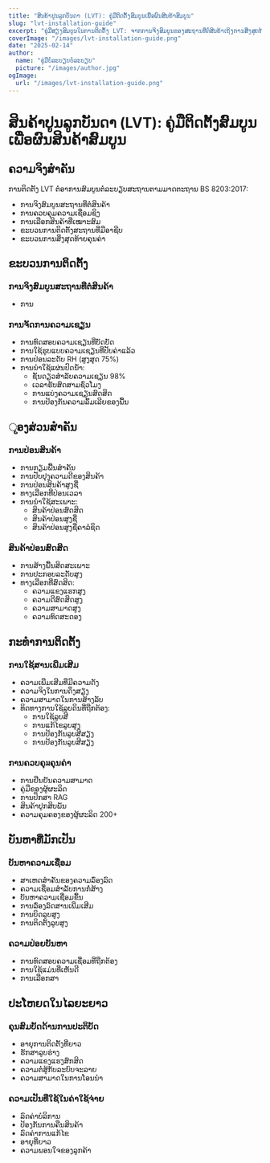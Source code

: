 ```yaml
---
title: "ສິນຄ້າປູນລູກບັນດາ (LVT): ຄູ່ມືຕິດຕັ້ງສົມບູນເພື່ອຜົນສິນຄ້າສົມບູນ"
slug: "lvt-installation-guide"
excerpt: "ຄູ່ມືສຽງສົມບູນໃນການຕິດຕັ້ງ LVT: ຈາກການຈິງສົມບູນຂອງສະຖານທີ່ຕໍ່ສິນຄ້າເຖິງການສິ່ງສຸດທ້າຍ, ຕາມມາດຕະຖານ BS 8203:2017 ສໍາລັບຜົນລົດລົດລົດລົດ."
coverImage: "/images/lvt-installation-guide.png"
date: "2025-02-14"
author:
  name: "ຄູ່ມືບໍ່ລະບຽບບໍ່ລະບຽບ"
  picture: "/images/author.jpg"
ogImage:
  url: "/images/lvt-installation-guide.png"
---
```


# ສິນຄ້າປູນລູກບັນດາ (LVT): ຄູ່ມືຕິດຕັ້ງສົມບູນເພື່ອຜົນສິນຄ້າສົມບູນ

## ຄວາມຈິງສຳຄັນ

ການຕິດຕັ້ງ LVT ຕໍ່ອາການສົມບູນຕໍ່ລະບຽບສະຖານຕາມມາດຕະຖານ BS 8203:2017:

- ການຈິງສົມບູນສະຖານທີ່ຕໍ່ສິນຄ້າ
- ການຄວບຄຸມຄວາມເຊື່ອມຊິງ
- ການເລືອກສິນຄ້າທີ່ເໝາະສົມ
- ຂະບວນການຕິດຕັ້ງສະຖານທີ່ມືອາຊີບ
- ຂະບວນການສິ່ງສຸດທ້າຍຄຸນຄ່າ

## ຂະບວນການຕິດຕັ້ງ

### ການຈິງສົມບູນສະຖານທີ່ຕໍ່ສິນຄ້າ
- ການ

### ການຈັດການຄວາມເຊຽນ
- ການທົດສອບຄວາມເຊຽນທີ່ບັດບັດ
- ການໃຊ້ຮູບແບບຄວາມເຊຽນທີ່ປັບຄ່າແລ້ວ
- ການປ່ອນລະດັບ RH (ສູງສຸດ 75%)
- ການນໍາໃຊ້ແຜ່ນປົດນໍ້າ:
  - ຊັ້ນດຽວສໍາລັບຄວາມເຊຽນ 98%
  - ເວລາຮັບສົດສາມຊົ່ວໂມງ
  - ການແບ່ງຄວາມເຊຽນສົດສິດ
  - ການປ້ອງກັນຄວາມລົ້ມເລີຍຂອງພື້ນ

## ୄອງສ່ວນສໍາຄັນ

### ການປ່ອນສິນຄ້າ
- ການກຽມພື້ນສໍາຄັນ
- ການປັບປຸງຄວາມດີຂອງສິນຄ້າ
- ການປ່ອນສິນຄ້າສູງຊື່
- ທາງເລືອກທີ່ປ່ອນເວລາ
- ການນໍາໃຊ້ສະເພາະ:
  - ສິນຄ້າປ່ອນສົດສິດ
  - ສິນຄ້າປ່ອນສູງຊື່
  - ສິນຄ້າປ່ອນສູງຊື່ຄາລໍຊິດ

### ສິນຄ້າປ່ອນສົດສິດ
- ການສ້າງພື້ນສິດສະເພາະ
- ການປະກອບລະດັບສູງ
- ທາງເລືອກທີ່ສົດສິດ:
  - ຄວາມແຂງແຮກສູງ
  - ຄວາມດີສົດສິດສູງ
  - ຄວາມສາມາດສູງ
  - ຄວາມທົດສະດອງ

## ກະທຳການຕິດຕັ້ງ

### ການໃຊ້ສານເພີ່ມເສີມ
- ຄວາມເພີ່ມເສີມທີ່ມີຄວາມດັງ
- ຄວາມຈິງໃນການດຶງສຽງ
- ຄວາມສາມາດໃນການສ້າງລັບ
- ທິດທາງການໃຊ້ລູບດິນທີ່ຖືກຕ້ອງ:
  - ການໃຊ້ລູບສີ
  - ການແກ້ໄຂລູບສູງ
  - ການປ້ອງກັນລູບສີສຽງ
  - ການປ້ອງກັນລູບສີສຽງ

### ການຄວບຄຸมຄຸນຄ່າ
- ການຢືນຢັນຄວາມສາມາດ
- ຄູ່ມືຂອງຜູ້ຜະລິດ
- ການປຶກສາ RAG
- ສິນຄ້າປູກສິບພັນ
- ຄວາມຄຸມຄອງຂອງຜູ້ຜະລິດ 200+

## ບັນຫາທີ່ມັກເປັນ

### ບັນຫາຄວາມເຊື່ອມ
- ສາເຫດສຳຄັນຂອງຄວາມລົ່ອງລົດ
- ຄວາມເຊື່ອມສໍາລັບການກໍ່ສ້າງ
- ບັນຫາຄວາມເຊື່ອມຂຶ້ນ
- ການລົ່ອງລົດສານເພີ່ມເສີມ
- ການບິດລູບສູງ
- ການຕິດຕັ້ງລູບສູງ

### ຄວາມປ່ອຍບັນຫາ
- ການທົດສອບຄວາມເຊື່ອມທີ່ຖືກຕ້ອງ
- ການໃຊ້ແມ່ນທີ່ເຫັນດີ
- ການເລືອກສາ

## ປະໂຫຍດໃນໄລຍະຍາວ

### ຄຸນສົມບັດດ້ານການປະຕິບັດ
- ອາຍຸການຕິດຕັ້ງທີ່ຍາວ
- ຮັກສາລູບຮ່າງ
- ຄວາມແຂງແຮງສົກສິດ
- ຄວາມຕໍ່ສູ້ກັບລະບົບຈະລາຍ
- ຄວາມສາມາດໃນການໂອນນໍາ

### ຄວາມເປັນທີ່ໃຊ້ໃນຄ່າໃຊ້ຈ່າຍ
- ລົດຄ່າບໍລິການ
- ປ້ອງກັນການຄືນສິນຄ້າ
- ລົດຄ່າການແກ້ໄຂ
- ອາຍຸທີ່ຍາວ
- ຄວາມພອນໃຈຂອງລູກຄ້າ